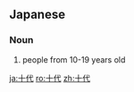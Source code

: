 ==Japanese==
{{ja-kanjitab|じゅう|だい|yomi=on}}

===Noun===
{{ja-noun|じゅうだい}}

# people from 10-19 years old

[[ja:十代]]
[[ro:十代]]
[[zh:十代]]